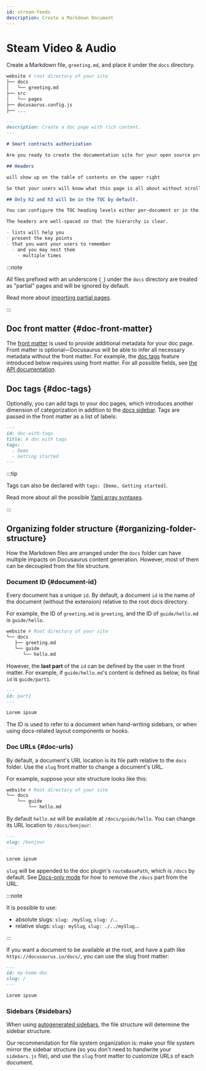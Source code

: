 ```yaml
---
id: stream-feeds
description: Create a Markdown Document
---
```


# Steam Video & Audio

Create a Markdown file, `greeting.md`, and place it under the `docs` directory.

```bash
website # root directory of your site
├── docs
│   └── greeting.md
├── src
│   └── pages
├── docusaurus.config.js
├── ...
```

```md
---
description: Create a doc page with rich content.
---

# Smart contracts authorization

Are you ready to create the documentation site for your open source project?

## Headers

will show up on the table of contents on the upper right

So that your users will know what this page is all about without scrolling down or even without reading too much.

## Only h2 and h3 will be in the TOC by default.

You can configure the TOC heading levels either per-document or in the theme configuration.

The headers are well-spaced so that the hierarchy is clear.

- lists will help you
- present the key points
- that you want your users to remember
  - and you may nest them
    - multiple times
```

:::note

All files prefixed with an underscore (`_`) under the `docs` directory are treated as "partial" pages and will be ignored by default.

Read more about [importing partial pages](../markdown-features/markdown-features-react.mdx#importing-markdown).

:::

## Doc front matter {#doc-front-matter}

The [front matter](../markdown-features/markdown-features-intro.mdx#front-matter) is used to provide additional metadata for your doc page. Front matter is optional—Docusaurus will be able to infer all necessary metadata without the front matter. For example, the [doc tags](#doc-tags) feature introduced below requires using front matter. For all possible fields, see [the API documentation](../../api/plugins/plugin-content-docs.mdx#markdown-front-matter).

## Doc tags {#doc-tags}

Optionally, you can add tags to your doc pages, which introduces another dimension of categorization in addition to the [docs sidebar](./sidebar/index.mdx). Tags are passed in the front matter as a list of labels:

```md "your-doc-page.md"
---
id: doc-with-tags
title: A doc with tags
tags:
  - Demo
  - Getting started
---
```

:::tip

Tags can also be declared with `tags: [Demo, Getting started]`.

Read more about all the possible [Yaml array syntaxes](https://www.w3schools.io/file/yaml-arrays/).

:::

## Organizing folder structure {#organizing-folder-structure}

How the Markdown files are arranged under the `docs` folder can have multiple impacts on Docusaurus content generation. However, most of them can be decoupled from the file structure.

### Document ID {#document-id}

Every document has a unique `id`. By default, a document `id` is the name of the document (without the extension) relative to the root docs directory.

For example, the ID of `greeting.md` is `greeting`, and the ID of `guide/hello.md` is `guide/hello`.

```bash
website # Root directory of your site
└── docs
   ├── greeting.md
   └── guide
      └── hello.md
```

However, the **last part** of the `id` can be defined by the user in the front matter. For example, if `guide/hello.md`'s content is defined as below, its final `id` is `guide/part1`.

```md
---
id: part1
---

Lorem ipsum
```

The ID is used to refer to a document when hand-writing sidebars, or when using docs-related layout components or hooks.

### Doc URLs {#doc-urls}

By default, a document's URL location is its file path relative to the `docs` folder. Use the `slug` front matter to change a document's URL.

For example, suppose your site structure looks like this:

```bash
website # Root directory of your site
└── docs
    └── guide
        └── hello.md
```

By default `hello.md` will be available at `/docs/guide/hello`. You can change its URL location to `/docs/bonjour`:

```md
---
slug: /bonjour
---

Lorem ipsum
```

`slug` will be appended to the doc plugin's `routeBasePath`, which is `/docs` by default. See [Docs-only mode](docs-introduction.mdx#docs-only-mode) for how to remove the `/docs` part from the URL.

:::note

It is possible to use:

- absolute slugs: `slug: /mySlug`, `slug: /`...
- relative slugs: `slug: mySlug`, `slug: ./../mySlug`...

:::

If you want a document to be available at the root, and have a path like `https://docusaurus.io/docs/`, you can use the slug front matter:

```md
---
id: my-home-doc
slug: /
---

Lorem ipsum
```

### Sidebars {#sidebars}

When using [autogenerated sidebars](./sidebar/autogenerated.mdx), the file structure will determine the sidebar structure.

Our recommendation for file system organization is: make your file system mirror the sidebar structure (so you don't need to handwrite your `sidebars.js` file), and use the `slug` front matter to customize URLs of each document.
